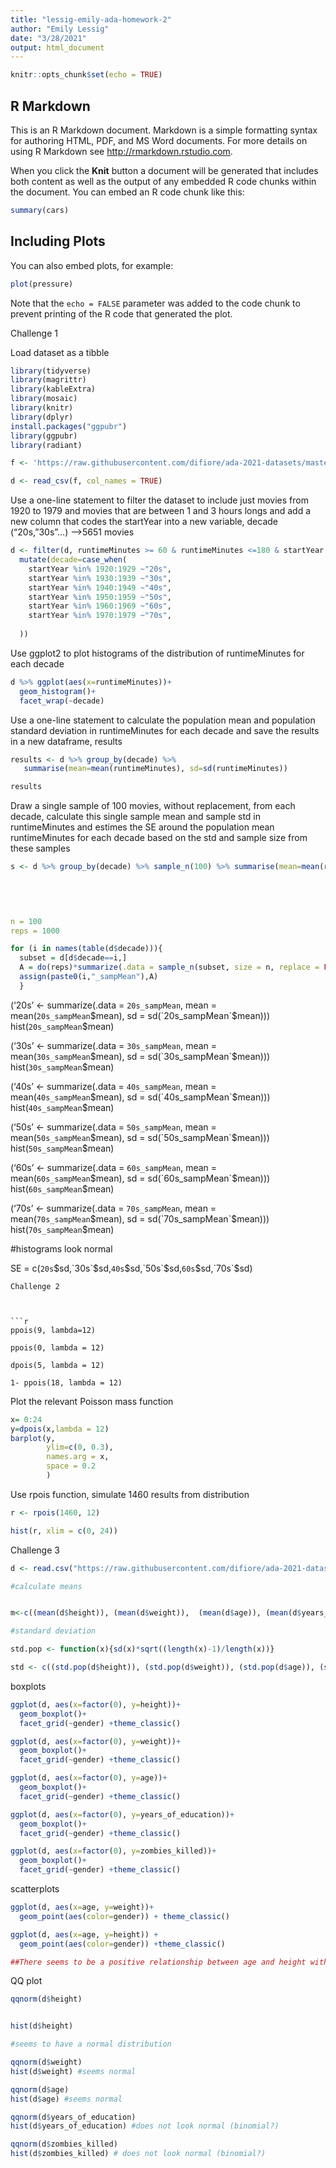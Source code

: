 ```yaml
---
title: "lessig-emily-ada-homework-2"
author: "Emily Lessig"
date: "3/28/2021"
output: html_document
---
```


```r
knitr::opts_chunk$set(echo = TRUE)
```

## R Markdown

This is an R Markdown document. Markdown is a simple formatting syntax for authoring HTML, PDF, and MS Word documents. For more details on using R Markdown see <http://rmarkdown.rstudio.com>.

When you click the **Knit** button a document will be generated that includes both content as well as the output of any embedded R code chunks within the document. You can embed an R code chunk like this:

```r
summary(cars)
```

## Including Plots

You can also embed plots, for example:

```r
plot(pressure)
```

Note that the `echo = FALSE` parameter was added to the code chunk to prevent printing of the R code that generated the plot.

Challenge 1

Load dataset as a tibble 
```r

library(tidyverse)
library(magrittr)
library(kableExtra)
library(mosaic)
library(knitr)
library(dplyr)
install.packages("ggpubr")
library(ggpubr)
library(radiant)

f <- 'https://raw.githubusercontent.com/difiore/ada-2021-datasets/master/IMDB-movies.csv'

d <- read_csv(f, col_names = TRUE)
```
Use a one-line statement to filter the dataset to include just movies from 1920 to 1979 and movies that are between 1 and 3 hours longs and add a new column that codes the startYear into a new variable, decade ("20s,"30s"...) -->5651 movies
```r

d <- filter(d, runtimeMinutes >= 60 & runtimeMinutes <=180 & startYear %in% 1920:1979) %>%
  mutate(decade=case_when(
    startYear %in% 1920:1929 ~"20s",
    startYear %in% 1930:1939 ~"30s",
    startYear %in% 1940:1949 ~"40s",
    startYear %in% 1950:1959 ~"50s",
    startYear %in% 1960:1969 ~"60s",
    startYear %in% 1970:1979 ~"70s",
    
  ))

```

Use ggplot2 to plot histograms of the distribution of runtimeMinutes for each decade

```r

d %>% ggplot(aes(x=runtimeMinutes))+
  geom_histogram()+
  facet_wrap(~decade)

```

Use a one-line statement to calculate the population mean and population standard deviation in runtimeMinutes for each decade and save the results in a new dataframe, results

```r

results <- d %>% group_by(decade) %>%
   summarise(mean=mean(runtimeMinutes), sd=sd(runtimeMinutes))

results
```

Draw a single sample of 100 movies, without replacement, from each decade, calculate this single sample mean and sample std in runtimeMinutes and estimes the SE around the population mean runtimeMinutes for each decade based on the std and sample size from these samples

```r
s <- d %>% group_by(decade) %>% sample_n(100) %>% summarise(mean=mean(runtimeMinutes), sd=sd(runtimeMinutes)
 
                                                          

                                                            

n = 100
reps = 1000

for (i in names(table(d$decade))){
  subset = d[d$decade==i,]
  A = do(reps)*summarize(.data = sample_n(subset, size = n, replace = FALSE), mean = mean(runtimeMinutes),sd = sd(runtimeMinutes)) 
  assign(paste0(i,"_sampMean"),A)
  }

```


('20s' <- summarize(.data = `20s_sampMean`, mean = mean(`20s_sampMean`$mean), sd = sd(`20s_sampMean`$mean)))
hist(`20s_sampMean`$mean)                                                           
                                                              
('30s' <- summarize(.data = `30s_sampMean`, mean = mean(`30s_sampMean`$mean), sd = sd(`30s_sampMean`$mean)))
hist(`30s_sampMean`$mean)    

('40s' <- summarize(.data = `40s_sampMean`, mean = mean(`40s_sampMean`$mean), sd = sd(`40s_sampMean`$mean)))
hist(`40s_sampMean`$mean)  

('50s' <- summarize(.data = `50s_sampMean`, mean = mean(`50s_sampMean`$mean), sd = sd(`50s_sampMean`$mean)))
hist(`50s_sampMean`$mean)  

('60s' <- summarize(.data = `60s_sampMean`, mean = mean(`60s_sampMean`$mean), sd = sd(`60s_sampMean`$mean)))
hist(`60s_sampMean`$mean)  

('70s' <- summarize(.data = `70s_sampMean`, mean = mean(`70s_sampMean`$mean), sd = sd(`70s_sampMean`$mean)))
hist(`70s_sampMean`$mean)  

#histograms look normal 

SE = c(`20s`$sd,`30s`$sd,`40s`$sd,`50s`$sd,`60s`$sd,`70s`$sd)



```
Challenge 2



```r

ppois(9, lambda=12)

ppois(0, lambda = 12)

dpois(5, lambda = 12)

1- ppois(18, lambda = 12)

```

Plot the relevant Poisson mass function 

```r

x= 0:24
y=dpois(x,lambda = 12)
barplot(y,
        ylim=c(0, 0.3),
        names.arg = x,
        space = 0.2
        )


```

Use rpois function, simulate 1460 results from distribution 

```r

r <- rpois(1460, 12)

hist(r, xlim = c(0, 24))

```

Challenge 3

```r
d <- read.csv("https://raw.githubusercontent.com/difiore/ada-2021-datasets/master/zombies.csv")

#calculate means


m<-c((mean(d$height)), (mean(d$weight)),  (mean(d$age)), (mean(d$years_of_education)), (mean(d$zombies_killed)

#standard deviation

std.pop <- function(x){sd(x)*sqrt((length(x)-1)/length(x))}

std <- c((std.pop(d$height)), (std.pop(d$weight)), (std.pop(d$age)), (std.pop(d$years_of_education)), (std.pop(d$zombies_killed)))
```

boxplots

```r
ggplot(d, aes(x=factor(0), y=height))+
  geom_boxplot()+
  facet_grid(~gender) +theme_classic()

ggplot(d, aes(x=factor(0), y=weight))+
  geom_boxplot()+
  facet_grid(~gender) +theme_classic()

ggplot(d, aes(x=factor(0), y=age))+
  geom_boxplot()+
  facet_grid(~gender) +theme_classic()

ggplot(d, aes(x=factor(0), y=years_of_education))+
  geom_boxplot()+
  facet_grid(~gender) +theme_classic()

ggplot(d, aes(x=factor(0), y=zombies_killed))+
  geom_boxplot()+
  facet_grid(~gender) +theme_classic()

```

scatterplots 


```r
ggplot(d, aes(x=age, y=weight))+
  geom_point(aes(color=gender)) + theme_classic()

ggplot(d, aes(x=age, y=height)) +
  geom_point(aes(color=gender)) +theme_classic()

##There seems to be a positive relationship between age and height with male heights being higher than females. Similarly, males seem to have a higher average weight than females (across ages), but there does not appear to be a disernable relationship otherwise between weight and age.
```
QQ plot 

```r
qqnorm(d$height)


hist(d$height)

#seems to have a normal distribution 

qqnorm(d$weight)
hist(d$weight) #seems normal

qqnorm(d$age)
hist(d$age) #seems normal

qqnorm(d$years_of_education)
hist(d$years_of_education) #does not look normal (binomial?)

qqnorm(d$zombies_killed)
hist(d$zombies_killed) # does not look normal (binomial?)

```
```r




```